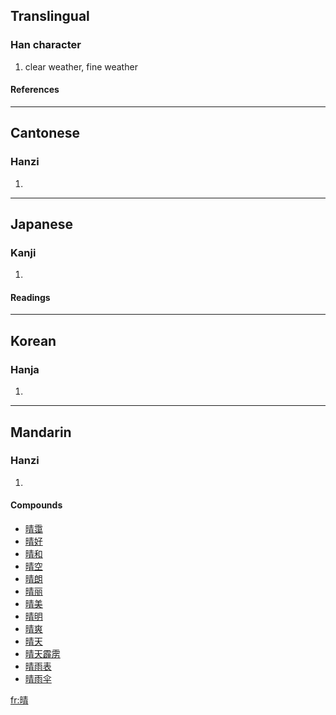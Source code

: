 {{see|晴}}

==Translingual==
===Han character===
{{Han char|rn=72|rad=日|as=08|sn=12|four=6502<sub>7</sub>|canj=日手一月 (AQMB)}}
# clear weather, fine weather
====References====
{{Han ref|kx=0496.390|dkj=13994|dj=0863.100|hdz=21515.070|uh=6674|ud=26228|bh=B4B8|bd=46264}}

----
==Cantonese==
===Hanzi===
{{yue-hanzi|jyut=|y=ching4}}
# {{defn|Cantonese}}

----
==Japanese==
===Kanji===
{{ja-kanji|grade=2|rs=日08}}
# {{defn|Japanese}} 
====Readings====
{{ja-readings|on=[[せい]] (sei)|kun=[[はれる]] (hareru), [[はれ]] (hare), [[はらす]] (harasu)}}

----
==Korean==
===Hanja===
{{ko-hanja|hangeul=[[청]]|eumhun=|rv=cheong|mr=ch'ŏng|y=cheng}}
# {{defn|Korean}}

----
==Mandarin==
===Hanzi===
{{cmn-hanzi|pin=[[qíng]] (qing2), [[zhěng]] (zheng3)|wg=ch'ing<sup>2</sup>, cheng<sup>3</sup>}}
# {{defn|Mandarin}}

====Compounds====
*[[晴霭]]
*[[晴好]]
*[[晴和]]
*[[晴空]]
*[[晴朗]]
*[[晴丽]]
*[[晴美]]
*[[晴明]]
*[[晴爽]]
*[[晴天]]
*[[晴天霹雳]]
*[[晴雨表]]
*[[晴雨伞]]

[[fr:晴]]